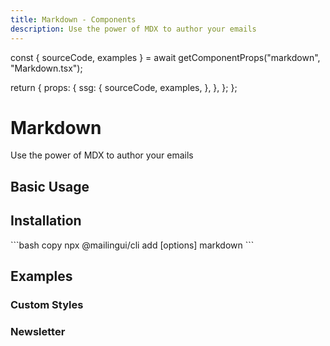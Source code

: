 ```yaml
---
title: Markdown - Components
description: Use the power of MDX to author your emails
---
```




  const { sourceCode, examples } = await getComponentProps("markdown", "Markdown.tsx");

  return {
    props: {
      ssg: {
        sourceCode,
        examples,
      },
    },
  };
};

# Markdown

Use the power of MDX to author your emails

## Basic Usage

<Example name="Demo" hasMDX />

## Installation

<Installation>
  ```bash copy
  npx @mailingui/cli add [options] markdown
  ```
</Installation>

## Examples

### Custom Styles

<Example name="CustomStyles" height={600} hasMDX />

### Newsletter

<Example name="Newsletter" height={600} hasMDX />
